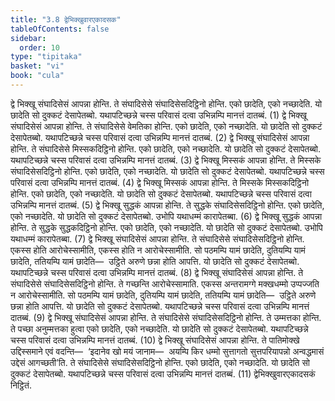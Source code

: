 ```yaml
---
title: "3.8 द्वेभिक्खुवारएकादसक"
tableOfContents: false
sidebar:
  order: 10
type: "tipitaka"
basket: "vi"
book: "cula"
---
```



<DynamicBreadcrumb />

<Division number="181" book="cula">

<Paragraph number="745" book="cula">
द्वे भिक्खू संघादिसेसं आपन्ना होन्ति. ते संघादिसेसे संघादिसेसदिट्ठिनो होन्ति. एको छादेति, एको नच्छादेति. यो छादेति सो दुक्कटं देसापेतब्बो. यथापटिच्छन्ने चस्स परिवासं दत्वा उभिन्नम्पि मानत्तं दातब्बं. (1)
</Paragraph>

<Paragraph number="746" book="cula">
द्वे भिक्खू संघादिसेसं आपन्ना होन्ति. ते संघादिसेसे वेमतिका होन्ति. एको छादेति, एको नच्छादेति. यो छादेति सो दुक्कटं देसापेतब्बो. यथापटिच्छन्ने चस्स परिवासं दत्वा उभिन्नम्पि मानत्तं दातब्बं. (2)
</Paragraph>

<Paragraph number="747" book="cula">
द्वे भिक्खू संघादिसेसं आपन्ना होन्ति. ते संघादिसेसे मिस्सकदिट्ठिनो होन्ति. एको छादेति, एको नच्छादेति. यो छादेति सो दुक्कटं देसापेतब्बो. यथापटिच्छन्ने चस्स परिवासं दत्वा उभिन्नम्पि मानत्तं दातब्बं. (3)
</Paragraph>

<Paragraph number="748" book="cula">
द्वे भिक्खू मिस्सकं आपन्ना होन्ति. ते मिस्सके संघादिसेसदिट्ठिनो होन्ति. एको छादेति, एको नच्छादेति. यो छादेति सो दुक्कटं देसापेतब्बो. यथापटिच्छन्ने चस्स परिवासं दत्वा उभिन्नम्पि मानत्तं दातब्बं. (4)
</Paragraph>

<Paragraph number="749" book="cula">
द्वे भिक्खू मिस्सकं आपन्ना होन्ति. ते मिस्सके मिस्सकदिट्ठिनो होन्ति. एको छादेति, एको नच्छादेति. यो छादेति सो दुक्कटं देसापेतब्बो. यथापटिच्छन्ने चस्स परिवासं दत्वा उभिन्नम्पि मानत्तं दातब्बं. (5)
</Paragraph>

<Paragraph number="750" book="cula">
द्वे भिक्खू सुद्धकं आपन्ना होन्ति. ते सुद्धके संघादिसेसदिट्ठिनो होन्ति. एको छादेति, एको नच्छादेति. यो छादेति सो दुक्कटं देसापेतब्बो. उभोपि यथाधम्मं कारापेतब्बा. (6)
</Paragraph>

<Paragraph number="751" book="cula">
द्वे भिक्खू सुद्धकं आपन्ना होन्ति. ते सुद्धके सुद्धकदिट्ठिनो होन्ति. एको छादेति, एको नच्छादेति. यो छादेति सो दुक्कटं देसापेतब्बो. उभोपि यथाधम्मं कारापेतब्बा. (7)
</Paragraph>

<Paragraph number="752" book="cula">
द्वे भिक्खू संघादिसेसं आपन्ना होन्ति. ते संघादिसेसे संघादिसेसदिट्ठिनो होन्ति. एकस्स होति आरोचेस्सामीति, एकस्स होति न आरोचेस्सामीति. सो पठमम्पि यामं छादेति, दुतियम्पि यामं छादेति, ततियम्पि यामं छादेति—  उट्ठिते अरुणे छन्ना होति आपत्ति. यो छादेति सो दुक्कटं देसापेतब्बो. यथापटिच्छन्ने चस्स परिवासं दत्वा उभिन्नम्पि मानत्तं दातब्बं. (8)
</Paragraph>

<Paragraph number="753" book="cula">
द्वे भिक्खू संघादिसेसं आपन्ना होन्ति. ते संघादिसेसे संघादिसेसदिट्ठिनो होन्ति. ते गच्छन्ति आरोचेस्सामाति. एकस्स अन्तरामग्गे मक्खधम्मो उप्पज्जति न आरोचेस्सामीति. सो पठमम्पि यामं छादेति, दुतियम्पि यामं छादेति, ततियम्पि यामं छादेति—  उट्ठिते अरुणे छन्ना होति आपत्ति. यो छादेति सो दुक्कटं देसापेतब्बो. यथापटिच्छन्ने चस्स परिवासं दत्वा उभिन्नम्पि मानत्तं दातब्बं. (9)
</Paragraph>

<Paragraph number="754" book="cula">
द्वे भिक्खू संघादिसेसं आपन्ना होन्ति. ते संघादिसेसे संघादिसेसदिट्ठिनो होन्ति. ते उम्मत्तका होन्ति. ते पच्छा अनुम्मत्तका हुत्वा एको छादेति, एको नच्छादेति. यो छादेति सो दुक्कटं देसापेतब्बो. यथापटिच्छन्ने चस्स परिवासं दत्वा उभिन्नम्पि मानत्तं दातब्बं. (10)
</Paragraph>

<Paragraph number="755" book="cula">
द्वे भिक्खू संघादिसेसं आपन्ना होन्ति. ते पातिमोक्खे उद्दिस्समाने एवं वदन्ति—  ‘इदानेव खो मयं जानाम—  अयम्पि किर धम्मो सुत्तागतो सुत्तपरियापन्नो अन्वद्धमासं उद्देसं आगच्छती’ति. ते संघादिसेसे संघादिसेसदिट्ठिनो होन्ति. एको छादेति, एको नच्छादेति. यो छादेति सो दुक्कटं देसापेतब्बो. यथापटिच्छन्ने चस्स परिवासं दत्वा उभिन्नम्पि मानत्तं दातब्बं. (11)

</Paragraph>
</Division>

<Paragraph number="756" type="center" book="cula">
द्वेभिक्खुवारएकादसकं निट्ठितं.
</Paragraph>